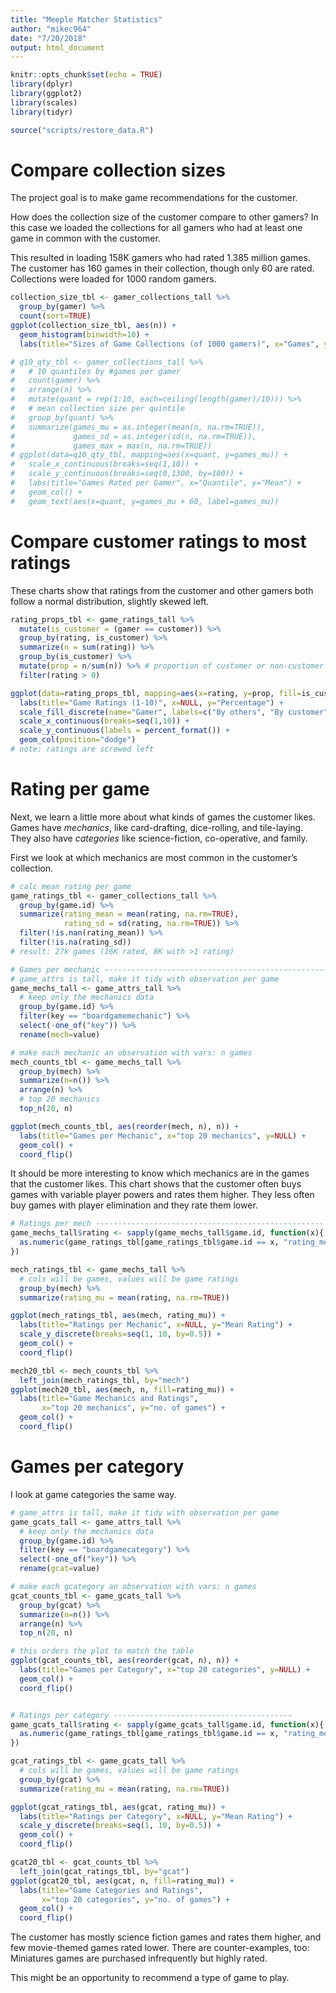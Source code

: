 ```yaml
---
title: "Meeple Matcher Statistics"
author: "mikec964"
date: "7/20/2018"
output: html_document
---
```


```r
knitr::opts_chunk$set(echo = TRUE)
library(dplyr)
library(ggplot2)
library(scales)
library(tidyr)

source("scripts/restore_data.R")
```

# Compare collection sizes
The project goal is to make game recommendations for the customer.

How does the collection size of the customer compare to other gamers?
In this case we loaded the collections for all gamers who had at least one game
in common with the customer.

This resulted in loading 158K gamers who had rated 1.385 million games. The
customer has 160 games in their collection, though only 60 are rated.
Collections were loaded for 1000 random gamers.
```r
collection_size_tbl <- gamer_collections_tall %>%
  group_by(gamer) %>%
  count(sort=TRUE)
ggplot(collection_size_tbl, aes(n)) +
  geom_histogram(binwidth=10) +
  labs(title="Sizes of Game Collections (of 1000 gamers)", x="Games", y="No. of Gamers")
```

```r
# q10_qty_tbl <- gamer_collections_tall %>%
#   # 10 quantiles by #games per gamer
#   count(gamer) %>%
#   arrange(n) %>%
#   mutate(quant = rep(1:10, each=ceiling(length(gamer)/10))) %>%
#   # mean collection size per quintile
#   group_by(quant) %>%
#   summarize(games_mu = as.integer(mean(n, na.rm=TRUE)),
#             games_sd = as.integer(sd(n, na.rm=TRUE)),
#             games_max = max(n, na.rm=TRUE))
# ggplot(data=q10_qty_tbl, mapping=aes(x=quant, y=games_mu)) +
#   scale_x_continuous(breaks=seq(1,10)) +
#   scale_y_continuous(breaks=seq(0,1300, by=100)) +
#   labs(title="Games Rated per Gamer", x="Quantile", y="Mean") +
#   geom_col() +
#   geom_text(aes(x=quant, y=games_mu + 60, label=games_mu))
```

# Compare customer ratings to most ratings
These charts show that ratings from the customer and other gamers both follow
a normal distribution, slightly skewed left.
```r
rating_props_tbl <- game_ratings_tall %>%
  mutate(is_customer = (gamer == customer)) %>%
  group_by(rating, is_customer) %>%
  summarize(n = sum(rating)) %>%
  group_by(is_customer) %>%
  mutate(prop = n/sum(n)) %>% # proportion of customer or non-customer votes
  filter(rating > 0)

ggplot(data=rating_props_tbl, mapping=aes(x=rating, y=prop, fill=is_customer)) +
  labs(title="Game Ratings (1-10)", x=NULL, y="Percentage") +
  scale_fill_discrete(name="Gamer", labels=c("By others", "By customer")) +
  scale_x_continuous(breaks=seq(1,10)) +
  scale_y_continuous(labels = percent_format()) +
  geom_col(position="dodge")
# note: ratings are screwed left
```

# Rating per game
Next, we learn a little more about what kinds of games the customer likes.
Games have *mechanics*, like card-drafting, dice-rolling, and tile-laying. They
also have *categories* like science-fiction, co-operative, and family.

First we look at which mechanics are most common in the customer's collection.
```r
# calc mean rating per game
game_ratings_tbl <- gamer_collections_tall %>%
  group_by(game.id) %>%
  summarize(rating_mean = mean(rating, na.rm=TRUE),
            rating_sd = sd(rating, na.rm=TRUE)) %>%
  filter(!is.nan(rating_mean)) %>%
  filter(!is.na(rating_sd))
# result: 27k games (16K rated, 8K with >1 rating)

# Games per mechanic ----------------------------------------------------
# game_attrs is tall, make it tidy with observation per game
game_mechs_tall <- game_attrs_tall %>%
  # keep only the mechanics data
  group_by(game.id) %>%
  filter(key == "boardgamemechanic") %>%
  select(-one_of("key")) %>%
  rename(mech=value)

# make each mechanic an observation with vars: n games
mech_counts_tbl <- game_mechs_tall %>%
  group_by(mech) %>%
  summarize(n=n()) %>%
  arrange(n) %>%
  # top 20 mechanics
  top_n(20, n)

ggplot(mech_counts_tbl, aes(reorder(mech, n), n)) +
  labs(title="Games per Mechanic", x="top 20 mechanics", y=NULL) +
  geom_col() +
  coord_flip()
```

It should be more interesting to know which mechanics are in the games that the
customer likes. This chart shows that the customer often buys games with
variable player powers and rates them higher. They less often buy games with
player elimination and they rate them lower.

```r
# Ratings per mech ---------------------------------------------------
game_mechs_tall$rating <- sapply(game_mechs_tall$game.id, function(x){
  as.numeric(game_ratings_tbl[game_ratings_tbl$game.id == x, "rating_mean"])
})

mech_ratings_tbl <- game_mechs_tall %>%
  # cols will be games, values will be game ratings
  group_by(mech) %>%
  summarize(rating_mu = mean(rating, na.rm=TRUE))

ggplot(mech_ratings_tbl, aes(mech, rating_mu)) +
  labs(title="Ratings per Mechanic", x=NULL, y="Mean Rating") +
  scale_y_discrete(breaks=seq(1, 10, by=0.5)) +
  geom_col() +
  coord_flip()

mech20_tbl <- mech_counts_tbl %>%
  left_join(mech_ratings_tbl, by="mech")
ggplot(mech20_tbl, aes(mech, n, fill=rating_mu)) +
  labs(title="Game Mechanics and Ratings",
       x="top 20 mechanics", y="no. of games") +
  geom_col() +
  coord_flip()
```

# Games per category
I look at game categories the same way.

```r
# game_attrs is tall, make it tidy with observation per game
game_gcats_tall <- game_attrs_tall %>%
  # keep only the mechanics data
  group_by(game.id) %>%
  filter(key == "boardgamecategory") %>%
  select(-one_of("key")) %>%
  rename(gcat=value)

# make each gcategory an observation with vars: n games
gcat_counts_tbl <- game_gcats_tall %>%
  group_by(gcat) %>%
  summarize(n=n()) %>%
  arrange(n) %>%
  top_n(20, n)

# this orders the plot to match the table
ggplot(gcat_counts_tbl, aes(reorder(gcat, n), n)) +
  labs(title="Games per Category", x="top 20 categories", y=NULL) +
  geom_col() +
  coord_flip()


# Ratings per category ----------------------------------------
game_gcats_tall$rating <- sapply(game_gcats_tall$game.id, function(x){
  as.numeric(game_ratings_tbl[game_ratings_tbl$game.id == x, "rating_mean"])
})

gcat_ratings_tbl <- game_gcats_tall %>%
  # cols will be games, values will be game ratings
  group_by(gcat) %>%
  summarize(rating_mu = mean(rating, na.rm=TRUE))

ggplot(gcat_ratings_tbl, aes(gcat, rating_mu)) +
  labs(title="Ratings per Category", x=NULL, y="Mean Rating") +
  scale_y_discrete(breaks=seq(1, 10, by=0.5)) +
  geom_col() +
  coord_flip()

gcat20_tbl <- gcat_counts_tbl %>%
  left_join(gcat_ratings_tbl, by="gcat")
ggplot(gcat20_tbl, aes(gcat, n, fill=rating_mu)) +
  labs(title="Game Categories and Ratings",
       x="top 20 categories", y="no. of games") +
  geom_col() +
  coord_flip()
```
The customer has mostly science fiction games and rates them higher, and few
movie-themed games rated lower. There are counter-examples, too: Miniatures
games are purchased infrequently but highly rated.

This might be an opportunity to recommend a type of game to play.
